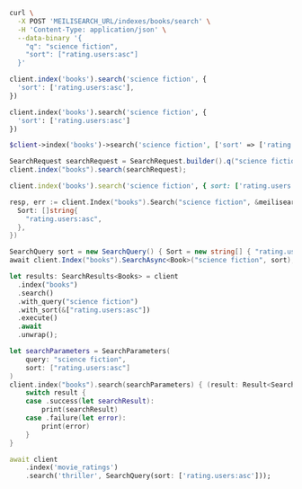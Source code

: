 <CodeGroup>

```bash cURL
curl \
  -X POST 'MEILISEARCH_URL/indexes/books/search' \
  -H 'Content-Type: application/json' \
  --data-binary '{
    "q": "science fiction",
    "sort": ["rating.users:asc"]
  }'
```

```javascript JS
client.index('books').search('science fiction', {
  'sort': ['rating.users:asc'],
})
```

```python Python
client.index('books').search('science fiction', {
  'sort': ['rating.users:asc']
})
```

```php PHP
$client->index('books')->search('science fiction', ['sort' => ['rating.users:asc']]);
```

```java Java
SearchRequest searchRequest = SearchRequest.builder().q("science fiction").sort(new String[] {"rating.users:asc"}).build();
client.index("books").search(searchRequest);
```

```ruby Ruby
client.index('books').search('science fiction', { sort: ['rating.users:asc'] })
```

```go Go
resp, err := client.Index("books").Search("science fiction", &meilisearch.SearchRequest{
  Sort: []string{
    "rating.users:asc",
  },
})
```

```csharp C#
SearchQuery sort = new SearchQuery() { Sort = new string[] { "rating.users:asc" }};
await client.Index("books").SearchAsync<Book>("science fiction", sort);
```

```rust Rust
let results: SearchResults<Books> = client
  .index("books")
  .search()
  .with_query("science fiction")
  .with_sort(&["rating.users:asc"])
  .execute()
  .await
  .unwrap();
```

```swift Swift
let searchParameters = SearchParameters(
    query: "science fiction",
    sort: ["rating.users:asc"]
)
client.index("books").search(searchParameters) { (result: Result<Searchable<Meteorite>, Swift.Error>) in
    switch result {
    case .success(let searchResult):
        print(searchResult)
    case .failure(let error):
        print(error)
    }
}
```

```dart Dart
await client
    .index('movie_ratings')
    .search('thriller', SearchQuery(sort: ['rating.users:asc']));
```
</CodeGroup>